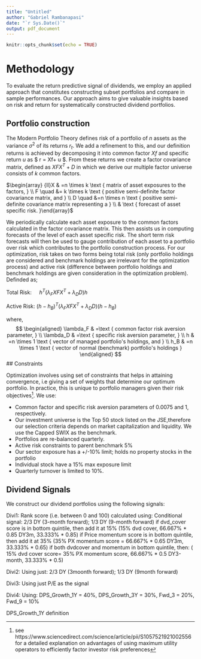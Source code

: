 ```yaml
---
title: "Untitled"
author: "Gabriel Rambanapasi"
date: "`r Sys.Date()`"
output: pdf_document
---
```


```r
knitr::opts_chunk$set(echo = TRUE)
```
# Methodology 
To evaluate the return predictive signal of dividends, we employ an applied approach that constitutes constructing subset portfolios and compare in sample performances. Our approach aims to give valuable insights based on risk and return for systematically constructed dividend portfolios.  

## Portfolio construction

The Modern Portfolio Theory defines risk of a portfolio of $n$ assets as the variance $\sigma^2$ of its returns $r_{t}$. We add a refinement to this, and our definition returns is achieved by decomposing it into common factor $Xf$ and specific return $u$ as $ r = Xf+ u $. From these returns we create a factor covariance matrix, defined as $X F X^T+D$ in which we derive our multiple factor universe consists of $k$ common factors.

$\begin{array} {ll}X & =n \times k \text { matrix of asset exposures to the factors, } \\ F \quad &= k \times k \text { positive semi-definite factor covariance matrix, and } \\ D \quad &=n \times n \text { positive semi-definite covariance matrix representing a } \\ & \text { forecast of asset specific risk. }\end{array}$

We periodically calculate each asset exposure to the common factors calculated in the factor covariance matrix. This then assists us in computing forecasts of the level of each asset specific risk. The short term risk forecasts will then be used to gauge contribution of each asset to a portfolio over risk which contributes to the portfolio construction process. For our optimization,  risk takes on two forms being total risk (only portfolio holdings are considered and benchmark holdings are irrelevant for the optimization process) and active risk (difference between portfolio holdings and benchmark holdings are given consideration in the optimization problem). Definded as; 

Total Risk: $\quad h^T\left(\lambda_F X F X^T+\lambda_D D\right) h$

Active Risk: $\left(h-h_B\right)^T\left(\lambda_F X F X^T+\lambda_D D\right)\left(h-h_B\right)$

where,
$$
\begin{aligned}
\lambda_F & =\text { common factor risk aversion parameter, } \\
\lambda_D & =\text { specific risk aversion parameter, } \\
h & =n \times 1 \text { vector of managed portfolio's holdings, and } \\
h_B & =n \times 1 \text { vector of normal (benchmark) portfolio's holdings }
\end{aligned}
$$
## Constraints

Optimization involves using set of constraints that helps in attaining convergence, i.e giving a set of weights that determine our optimum portfolio. In practice, this is unique to portfolio managers given their risk objectives^[see https://www.sciencedirect.com/science/article/pii/S1057521921002556 for a detailed explanation on advantages of using maximum utility operators to efficiently factor investor risk preferences]. 
We use: 

- Common factor and specific risk aversion parameters of 0.0075 and 1, respectively. 
- Our investment universe is the Top 50 stock listed on the JSE,therefore our selection criteria depends on market capitalization and liquidity. We use the Capped SWIX as the benchmark. 
- Portfolios  are re-balanced quarterly. 
- Active risk constraints to parent benchmark 5%
- Our sector exposure has a +/-10% limit; holds no property stocks in the portfolio
- Individual stock have a 15% max exposure limit
- Quarterly turnover is limited to 10%. 

## Dividend Signals

We construct our dividend portfolios using the following signals: 

Divi1:
Rank score (i.e. between 0 and 100) calculated using:
Conditional signal: 
2/3 DY (3-month forward); 1/3 DY (9-month forward)
if dvd_cover score is in bottom quintile, then add it at 15% (15% dvd cover, 66.667% * 0.85 DY3m, 33.333% * 0.85)
if Price momentum score is in bottom quintile, then add it at 35% (35% PX momentum score = 66.667% * 0.65 DY3m, 33.333% * 0.65)
if both dvdcover and momentum in bottom quintile, then: ( 15% dvd cover score=  35% PX momentum score, 66.667% * 0.5 DY3-month, 33.333% * 0.5)

Divi2:
Using just:
2/3 DY (3moonth forward); 1/3 DY (9month forward)

Divi3:
Using just P/E as the signal

Divi4:
Using:
DPS_Growth_1Y = 40%, DPS_Growth_3Y = 30%, Fwd_3 = 20%, Fwd_9 = 10%

DPS_Growth_1Y definition
